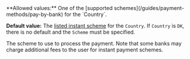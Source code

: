 <ParamField body="Scheme" type="string">
**Allowed values:** One of the [supported schemes](/guides/payment-methods/pay-by-bank) for the `Country`.

**Default value:** The [listed instant scheme](/guides/payment-methods/pay-by-bank) for the `Country`. If `Country` is `DK`, there is no default and the `Scheme` must be specified.

The scheme to use to process the payment. Note that some banks may charge additional fees to the user for instant payment schemes.
</ParamField>
